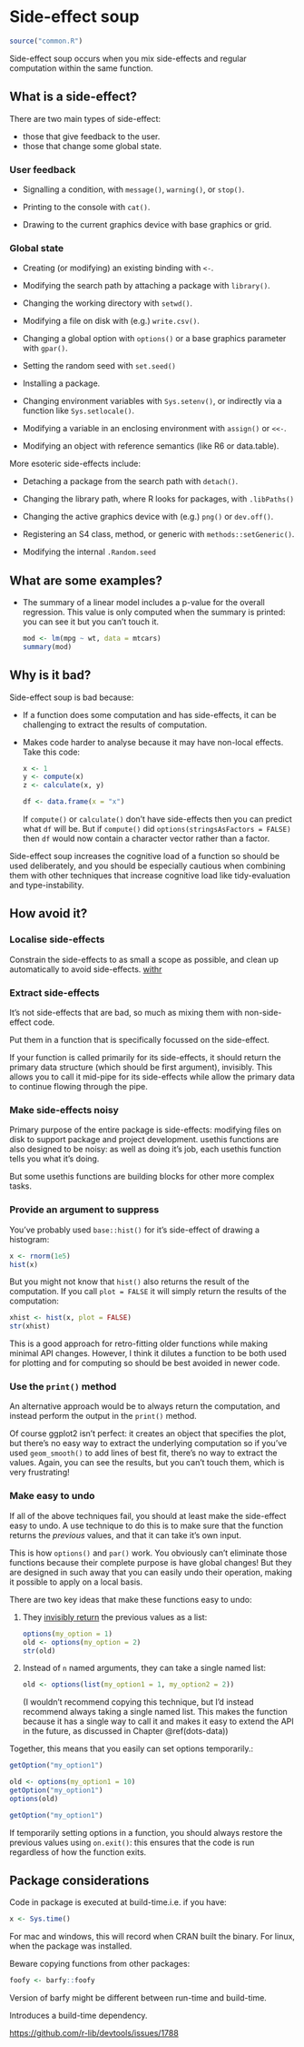 # Side-effect soup

```r
source("common.R")
```

Side-effect soup occurs when you mix side-effects and regular computation within the same function.

## What is a side-effect?

There are two main types of side-effect:

* those that give feedback to the user.
* those that change some global state.

### User feedback

* Signalling a condition, with `message()`, `warning()`, or `stop()`.

* Printing to the console with `cat()`.

* Drawing to the current graphics device with base graphics or grid.

### Global state

* Creating (or modifying) an existing binding with `<-`.

* Modifying the search path by attaching a package with `library()`.
  
* Changing the working directory with `setwd()`.

* Modifying a file on disk with (e.g.) `write.csv()`.

* Changing a global option with `options()` or a base graphics parameter with
  `gpar()`.

* Setting the random seed with `set.seed()`

* Installing a package.

* Changing environment variables with `Sys.setenv()`, or indirectly via a 
  function like `Sys.setlocale()`.
  
* Modifying a variable in an enclosing environment with `assign()` or `<<-`.

* Modifying an object with reference semantics (like R6 or data.table).
  
More esoteric side-effects include:

* Detaching a package from the search path with `detach()`. 

* Changing the library path, where R looks for packages, with `.libPaths()`

* Changing the active graphics device with (e.g.) `png()` or `dev.off()`.

* Registering an S4 class, method, or generic with `methods::setGeneric()`.

* Modifying the internal `.Random.seed` 

## What are some examples?

*   The summary of a linear model includes a p-value for the overall  
    regression. This value is only computed when the summary is printed:
    you can see it but you can't touch it.

    ```r
    mod <- lm(mpg ~ wt, data = mtcars)
    summary(mod)
    ```



## Why is it bad?

Side-effect soup is bad because:

*   If a function does some computation and has side-effects, it can be 
    challenging to extract the results of computation. 

*   Makes code harder to analyse because it may have non-local effects.
    Take this code:
    
    ```r
    x <- 1
    y <- compute(x)
    z <- calculate(x, y)
    
    df <- data.frame(x = "x")
    ```
    
    If `compute()` or `calculate()` don't have side-effects then you can
    predict what `df` will be. But if `compute()` did 
    `options(stringsAsFactors = FALSE)` then `df` would now contain a 
    character vector rather than a factor.

Side-effect soup increases the cognitive load of a function so should be used deliberately, and you should be especially cautious when combining them with other techniques that increase cognitive load like tidy-evaluation and type-instability.

## How avoid it?

### Localise side-effects

Constrain the side-effects to as small a scope as possible, and clean up automatically to avoid side-effects. [withr](http://withr.r-lib.org) 

### Extract side-effects

It's not side-effects that are bad, so much as mixing them with non-side-effect code. 

Put them in a function that is specifically focussed on the side-effect.

If your function is called primarily for its side-effects, it should return the primary data structure (which should be first argument), invisibly. This allows you to call it mid-pipe for its side-effects while allow the primary data to continue flowing through the pipe.

### Make side-effects noisy

Primary purpose of the entire package is side-effects: modifying files on disk to support package and project development. usethis functions are also designed to be noisy: as well as doing it's job, each usethis function tells you what it's doing.

But some usethis functions are building blocks for other more complex tasks.

### Provide an argument to suppress

You've probably used `base::hist()` for it's side-effect of drawing a histogram:

```r
x <- rnorm(1e5)
hist(x)
```

But you might not know that `hist()` also returns the result of the computation. If you call `plot = FALSE` it will simply return the results of the computation:

```r
xhist <- hist(x, plot = FALSE)
str(xhist)
```

This is a good approach for retro-fitting older functions while making minimal API changes. However, I think it dilutes a function to be both used for plotting and for computing so should be best avoided in newer code.

### Use the `print()` method

An alternative approach would be to always return the computation, and instead perform the output in the `print()` method. 

Of course ggplot2 isn't perfect: it creates an object that specifies the plot, but there's no easy way to extract the underlying computation so if you've used `geom_smooth()` to add lines of best fit, there's no way to extract the values. Again, you can see the results, but you can't touch them, which is very frustrating!

### Make easy to undo

If all of the above techniques fail, you should at least make the side-effect easy to undo. A use technique to do this is to make sure that the function returns the _previous_ values, and that it can take it's own input.

This is how `options()` and `par()` work. You obviously can't eliminate those functions because their complete purpose is have global changes! But they are designed in such away that you can easily undo their operation, making it possible to apply on a local basis. 

There are two key ideas that make these functions easy to undo:

1.  They [invisibly return](https://adv-r.hadley.nz/functions.html#invisible) 
    the previous values as a list:

    ```r
    options(my_option = 1)
    old <- options(my_option = 2)
    str(old)
    ```

1.  Instead of `n` named arguments, they can take a single named list:

    ```r
    old <- options(list(my_option1 = 1, my_option2 = 2))
    ```
    
    (I wouldn't recommend copying this technique, but I'd instead recommend
    always taking a single named list. This makes the function because it 
    has a single way to call it and makes it easy to extend the API in the 
    future, as discussed in Chapter \@ref(dots-data))

Together, this means that you easily can set options temporarily.:

```r
getOption("my_option1")

old <- options(my_option1 = 10)
getOption("my_option1")
options(old)

getOption("my_option1")
```

If temporarily setting options in a function, you should always restore the previous values using `on.exit()`: this ensures that the code is run regardless of how the function exits.

## Package considerations

Code in package is executed at build-time.i.e. if you have:

```r
x <- Sys.time()
```

For mac and windows, this will record when CRAN built the binary. For linux, when the package was installed.

Beware copying functions from other packages:

```r
foofy <- barfy::foofy
```

Version of barfy might be different between run-time and build-time.

Introduces a build-time dependency.

<https://github.com/r-lib/devtools/issues/1788>